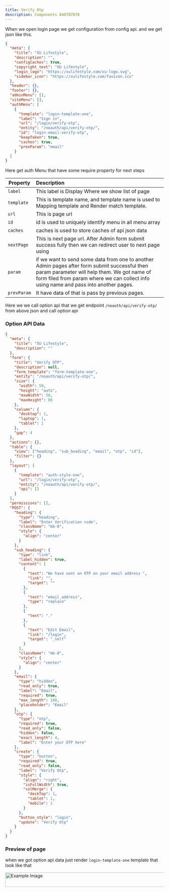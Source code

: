 ```yaml
---
title: Verify Otp
description: Components 848787878
---
```


When we open login page we get configuration from config api. and we get json like this.

```json
{
  "meta": {
    "title": "XU Lifestyle",
    "description": "",
    "configCaches": true,
    "copyright_text": "XU Lifestyle",
    "login_logo": "https://xulifestyle.com/xu-logo.svg",
    "sidebar_icon": "https://xulifestyle.com/favicon.ico"
  },
  "header": {},
  "footer": {},
  "adminMenu": [],
  "siteMenu": [],
  "authMenu": [
    {
      "template": "login-template-one",
      "label": "Sign in",
      "url": "/login/verify-otp",
      "entity": "/noauth/api/verify-otp/",
      "id": "login-email-verify-otp",
      "keepToken": true,
      "caches": true,
      "prevParam": "email"
    }
  ]
}
```

Here get auth Menu that have some require property for next steps

| Property    | Description                                                                                                                                                                                                                           |
| ----------- | :------------------------------------------------------------------------------------------------------------------------------------------------------------------------------------------------------------------------------------ |
| `label`     | This label is Display Where we show list of page                                                                                                                                                                                      |
| `template`  | This is template name, and template name is used to Mapping template and Render match template.                                                                                                                                       |
| `url`       | This is page url                                                                                                                                                                                                                      |
| `id`        | id is used to uniquely identify menu in all menu array                                                                                                                                                                                |
| `caches`    | caches is used to store caches of api json data                                                                                                                                                                                       |
| `nextPage`  | This is next page url. After Admin form submit success fully then we can redirect user to next page using                                                                                                                             |
| `param`     | if we want to send some data from one to another Admin pages after form submit successful then param parameter will help them. We got name of form filed from param where we can collect info using name and pass into another pages. |
| `prevParam` | It have data of that is pass by previous pages.                                                                                                                                                                                       |

Here we we call option api that we get endpoint `/noauth/api/verify-otp/` from above json and call option api

### Option API Data

```json
{
  "meta": {
    "title": "XU Lifestyle",
    "description": ""
  },
  "form": {
    "title": "Verify OTP",
    "description": null,
    "form_template": "form-template-one",
    "entity": "/noauth/api/verify-otp/",
    "size": {
      "width": 50,
      "height": "auto",
      "maxWidth": 50,
      "maxHeight": 80
    },
    "column": {
      "desktop": 1,
      "laptop": 1,
      "tablet": 1
    },
    "gap": 4
  },
  "actions": {},
  "table": {
    "view": ["heading", "sub_heading", "email", "otp", "id"],
    "filter": {}
  },
  "layout": [
    {
      "template": "auth-style-one",
      "url": "/login/verify-otp",
      "entity": "/noauth/api/verify-otp/",
      "api": []
    }
  ],
  "permissions": [],
  "POST": {
    "heading": {
      "type": "heading",
      "label": "Enter Verification code",
      "className": "mb-0",
      "style": {
        "align": "center"
      }
    },
    "sub_heading": {
      "type": "link",
      "label_hidden": true,
      "content": [
        {
          "text": "We have sent an OTP on your email address ",
          "link": "",
          "target": ""
        },
        {
          "text": "email_address",
          "type": "replace"
        },
        {
          "text": "."
        },
        {
          "text": "Edit Email",
          "link": "/login",
          "target": "_self"
        }
      ],
      "className": "mb-0",
      "style": {
        "align": "center"
      }
    },
    "email": {
      "type": "hidden",
      "read_only": true,
      "label": "Email",
      "required": true,
      "max_length": 100,
      "placeholder": "Email"
    },
    "otp": {
      "type": "otp",
      "required": true,
      "read_only": false,
      "hidden": false,
      "exact_length": 4,
      "label": "Enter your OTP here"
    },
    "create": {
      "type": "button",
      "required": true,
      "read_only": false,
      "label": "Verify Otp",
      "style": {
        "align": "right",
        "isFullWidth": true,
        "colMerge": {
          "deskTop": 1,
          "tablet": 1,
          "mobile": 1
        }
      },
      "button_style": "login",
      "update": "Verify Otp"
    }
  }
}
```

### Preview of page

when we got option api data just render `login-template-one` template that look like that

<img
  src="/verify-otp.png"
  class="ui-image"
  alt="Example Image"
  width="752"
  height="46"
/>

